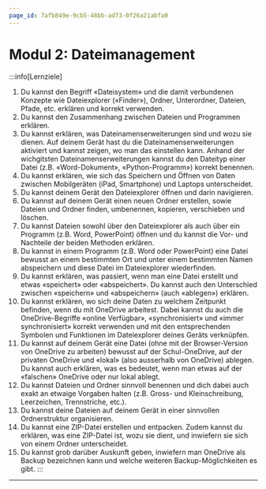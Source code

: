 ```yaml
---
page_id: 7afb849e-9cb5-48bb-ad73-0f26a21abfa0
---
```


# Modul 2: Dateimanagement
:::info[Lernziele]
1. Du kannst den Begriff «Dateisystem» und die damit verbundenen Konzepte wie Dateiexplorer («Finder»), Ordner, Unterordner, Dateien, Pfade, etc. erklären und korrekt verwenden.
2. Du kannst den Zusammenhang zwischen Dateien und Programmen erklären.
3. Du kannst erklären, was Dateinamenserweiterungen sind und wozu sie dienen. Auf deinem Gerät hast du die Dateinamenserweiterungen aktiviert und kannst zeigen, wo man das einstellen kann. Anhand der wichgitsten Dateinamenserweiterungen kannst du den Dateityp einer Datei (z.B. «Word-Dokument», «Python-Programm») korrekt benennen.
4. Du kannst erklären, wie sich das Speichern und Öffnen von Daten zwischen Mobilgeräten (iPad, Smartphone) und Laptops unterscheidet.
5. Du kannst deinem Gerät den Dateiexplorer öffnen und darin navigieren.
6. Du kannst auf deinem Gerät einen neuen Ordner erstellen, sowie Dateien und Ordner finden, umbenennen, kopieren, verschieben und löschen.
7. Du kannst Dateien sowohl über den Dateiexplorer als auch über ein Programm (z.B. Word, PowerPoint) öffnen und du kannst die Vor- und Nachteile der beiden Methoden erklären.
8. Du kannst in einem Programm (z.B. Word oder PowerPoint) eine Datei bewusst an einem bestimmten Ort und unter einem bestimmten Namen abspeichern und diese Datei im Dateiexplorer wiederfinden.
9. Du kannst erklären, was passiert, wenn man eine Datei erstellt und etwas «speichert» oder «abspeichert». Du kannst auch den Unterschied zwischen «speichern» und «abspeichern» (auch «ablegen») erklären.
10. Du kannst erklären, wo sich deine Daten zu welchem Zeitpunkt befinden, wenn du mit OneDrive arbeitest. Dabei kannst du auch die OneDrive-Begriffe «online Verfügbar», «synchronisiert» und «immer synchronisiert» korrekt verwenden und mit den entsprechenden Symbolen und Funktionen im Dateiexplorer deines Geräts verknüpfen.
11. Du kannst auf deinem Gerät eine Datei (ohne mit der Browser-Version von OneDrive zu arbeiten) bewusst auf der Schul-OneDrive, auf der privaten OneDrive und «lokal» (also ausserhalb von OneDrive) ablegen. Du kannst auch erklären, was es bedeutet, wenn man etwas auf der «falschen» OneDrive oder nur lokal ablegt.
12. Du kannst Dateien und Ordner sinnvoll benennen und dich dabei auch exakt an etwaige Vorgaben halten (z.B. Gross- und Kleinschreibung, Leerzeichen, Trennstriche, etc.).
13. Du kannst deine Dateien auf deinem Gerät in einer sinnvollen Ordnerstruktur organisieren.
14. Du kannst eine ZIP-Datei erstellen und entpacken. Zudem kannst du erklären, was eine ZIP-Datei ist, wozu sie dient, und inwiefern sie sich von einem Ordner unterscheidet.
15. Du kannst grob darüber Auskunft geben, inwiefern man OneDrive als Backup bezeichnen kann und welche weiteren Backup-Möglichkeiten es gibt.
:::

---